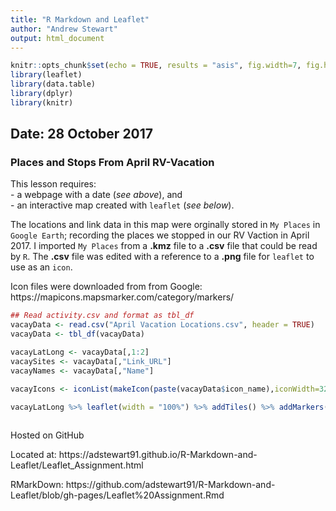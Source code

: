 ```yaml
---
title: "R Markdown and Leaflet"
author: "Andrew Stewart"
output: html_document
---
```


```r
knitr::opts_chunk$set(echo = TRUE, results = "asis", fig.width=7, fig.height=7)
library(leaflet)
library(data.table)
library(dplyr)
library(knitr)
```
## Date: 28 October 2017  
### Places and Stops From April RV-Vacation

This lesson requires:  
 - a webpage with a date (*see above*), and  
 - an interactive map created with `leaflet` (*see below*).  
  
The locations and link data in this map were orginally stored in `My Places` in `Google Earth`; recording the places we stopped in our RV Vaction in April 2017.  I imported `My Places` from a **.kmz** file to a **.csv** file that could be read by `R`.  The **.csv** file was edited with a reference to a **.png** file for `leaflet` to use as an `icon`.

Icon files were downloaded from from Google:  https://mapicons.mapsmarker.com/category/markers/

```r

## Read activity.csv and format as tbl_df
vacayData <- read.csv("April Vacation Locations.csv", header = TRUE)
vacayData <- tbl_df(vacayData)

vacayLatLong <- vacayData[,1:2]
vacaySites <- vacayData[,"Link_URL"]
vacayNames <- vacayData[,"Name"]

vacayIcons <- iconList(makeIcon(paste(vacayData$icon_name),iconWidth=32, iconHeight=32))

vacayLatLong %>% leaflet(width = "100%") %>% addTiles() %>% addMarkers(~lng, ~lat, icon = vacayIcons, popup = vacaySites$Link_URL, clusterOptions = markerClusterOptions(zoomToBoundsOnClick = TRUE))
  
```
Hosted on GitHub     
      
Located at: https://adstewart91.github.io/R-Markdown-and-Leaflet/Leaflet_Assignment.html

RMarkDown: https://github.com/adstewart91/R-Markdown-and-Leaflet/blob/gh-pages/Leaflet%20Assignment.Rmd


          
